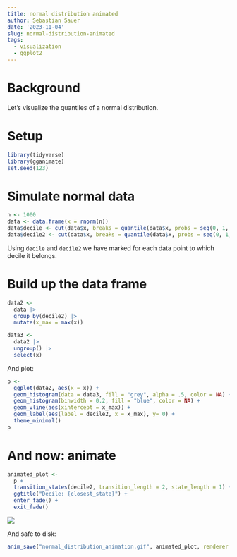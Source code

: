 ```yaml
---
title: normal distribution animated
author: Sebastian Sauer
date: '2023-11-04'
slug: normal-distribution-animated
tags:
  - visualization
  - ggplot2
---
```



# Background

Let's visualize the quantiles of a normal distribution.


# Setup

```r
library(tidyverse)
library(gganimate)
set.seed(123)
```


# Simulate normal data

```r
n <- 1000
data <- data.frame(x = rnorm(n))
data$decile <- cut(data$x, breaks = quantile(data$x, probs = seq(0, 1, 0.1)), include.lowest = TRUE)
data$decile2 <- cut(data$x, breaks = quantile(data$x, probs = seq(0, 1, 0.1)), include.lowest = TRUE, labels = 1:10)
```


Using `decile` and `decile2` we have marked for each data point to which decile it belongs.

# Build up the data frame

```r
data2 <-
  data |> 
  group_by(decile2) |> 
  mutate(x_max = max(x)) 

data3 <-
  data2 |> 
  ungroup() |> 
  select(x)
```


And plot:

```r
p <- 
  ggplot(data2, aes(x = x)) +
  geom_histogram(data = data3, fill = "grey", alpha = .5, color = NA) +
  geom_histogram(binwidth = 0.2, fill = "blue", color = NA) +
  geom_vline(aes(xintercept = x_max)) +
  geom_label(aes(label = decile2, x = x_max), y= 0) +
  theme_minimal()
p
```

# And now: animate

```r
animated_plot <- 
  p +
  transition_states(decile2, transition_length = 2, state_length = 1) +
  ggtitle("Decile: {closest_state}") +
  enter_fade() +
  exit_fade()
```


![](normal_distribution_animation.gif)

And safe to disk:

```r
anim_save("normal_distribution_animation.gif", animated_plot, renderer = gifski_renderer())
```

